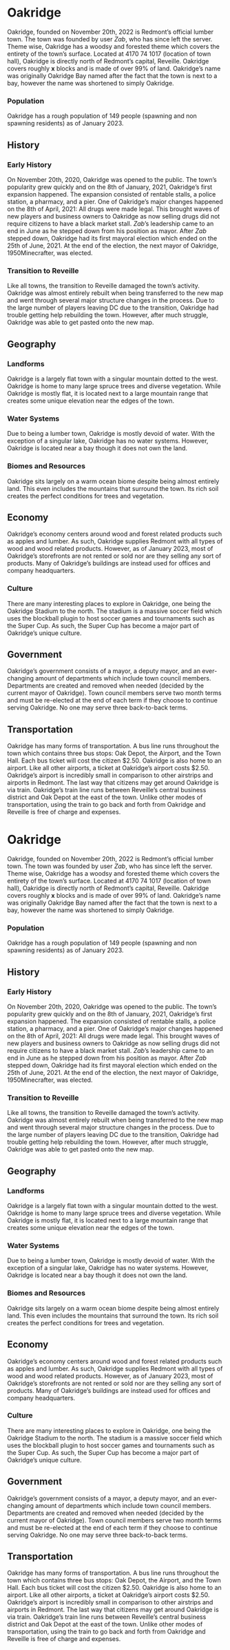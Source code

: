 <span id="oakridge"></span>
= Oakridge =

Oakridge, founded on November 20th, 2022 is Redmont’s official lumber town. The town was founded by user ''Zab'', who has since left the server. Theme wise, Oakridge has a woodsy and forested theme which covers the entirety of the town’s surface. Located at 4170 74 1017 (location of town hall), Oakridge is directly north of Redmont’s capital, Reveille. Oakridge covers roughly '''x''' blocks and is made of over 99% of land. Oakridge’s name was originally Oakridge Bay named after the fact that the town is next to a bay, however the name was shortened to simply Oakridge.

<span id="population"></span>
=== Population ===

Oakridge has a rough population of 149 people (spawning and non spawning residents) as of January 2023.

<span id="history"></span>
== History ==

<span id="early-history"></span>
=== Early History ===

On November 20th, 2020, Oakridge was opened to the public. The town’s popularity grew quickly and on the 8th of January, 2021, Oakridge’s first expansion happened. The expansion consisted of rentable stalls, a police station, a pharmacy, and a pier. One of Oakridge’s major changes happened on the 8th of April, 2021: All drugs were made legal. This brought waves of new players and business owners to Oakridge as now selling drugs did not require citizens to have a black market stall. ''Zab''’s leadership came to an end in June as he stepped down from his position as mayor. After ''Zab'' stepped down, Oakridge had its first mayoral election which ended on the 25th of June, 2021. At the end of the election, the next mayor of Oakridge, 1950Minecrafter, was elected.

<span id="transition-to-reveille"></span>
=== Transition to Reveille ===

Like all towns, the transition to Reveille damaged the town’s activity. Oakridge was almost entirely rebuilt when being transferred to the new map and went through several major structure changes in the process. Due to the large number of players leaving DC due to the transition, Oakridge had trouble getting help rebuilding the town. However, after much struggle, Oakridge was able to get pasted onto the new map.

<span id="geography"></span>
== Geography ==

<span id="landforms"></span>
=== Landforms ===

Oakridge is a largely flat town with a singular mountain dotted to the west. Oakridge is home to many large spruce trees and diverse vegetation. While Oakridge is mostly flat, it is located next to a large mountain range that creates some unique elevation near the edges of the town.

<span id="water-systems"></span>
=== Water Systems ===

Due to being a lumber town, Oakridge is mostly devoid of water. With the exception of a singular lake, Oakridge has no water systems. However, Oakridge is located near a bay though it does not own the land.

<span id="biomes-and-resources"></span>
=== Biomes and Resources ===

Oakridge sits largely on a warm ocean biome despite being almost entirely land. This even includes the mountains that surround the town. Its rich soil creates the perfect conditions for trees and vegetation.

<span id="economy"></span>
== Economy ==

Oakridge’s economy centers around wood and forest related products such as apples and lumber. As such, Oakridge supplies Redmont with all types of wood and wood related products. However, as of January 2023, most of Oakridge’s storefronts are not rented or sold nor are they selling any sort of products. Many of Oakridge’s buildings are instead used for offices and company headquarters.

<span id="culture"></span>
=== Culture ===

There are many interesting places to explore in Oakridge, one being the Oakridge Stadium to the north. The stadium is a massive soccer field which uses the blockball plugin to host soccer games and tournaments such as the Super Cup. As such, the Super Cup has become a major part of Oakridge’s unique culture.

<span id="government"></span>
== Government ==

Oakridge’s government consists of a mayor, a deputy mayor, and an ever-changing amount of departments which include town council members. Departments are created and removed when needed (decided by the current mayor of Oakridge). Town council members serve two month terms and must be re-elected at the end of each term if they choose to continue serving Oakridge. No one may serve three back-to-back terms.

<span id="transportation"></span>
== Transportation ==

Oakridge has many forms of transportation. A bus line runs throughout the town which contains three bus stops: Oak Depot, the Airport, and the Town Hall. Each bus ticket will cost the citizen $2.50. Oakridge is also home to an airport. Like all other airports, a ticket at Oakridge’s airport costs $2.50. Oakridge’s airport is incredibly small in comparison to other airstrips and airports in Redmont. The last way that citizens may get around Oakridge is via train. Oakridge’s train line runs between Reveille’s central business district and Oak Depot at the east of the town. Unlike other modes of transportation, using the train to go back and forth from Oakridge and Reveille is free of charge and expenses.

<span id="oakridge-1"></span>
= Oakridge =

Oakridge, founded on November 20th, 2022 is Redmont’s official lumber town. The town was founded by user ''Zab'', who has since left the server. Theme wise, Oakridge has a woodsy and forested theme which covers the entirety of the town’s surface. Located at 4170 74 1017 (location of town hall), Oakridge is directly north of Redmont’s capital, Reveille. Oakridge covers roughly '''x''' blocks and is made of over 99% of land. Oakridge’s name was originally Oakridge Bay named after the fact that the town is next to a bay, however the name was shortened to simply Oakridge.

<span id="population-1"></span>
=== Population ===

Oakridge has a rough population of 149 people (spawning and non spawning residents) as of January 2023.

<span id="history-1"></span>
== History ==

<span id="early-history-1"></span>
=== Early History ===

On November 20th, 2020, Oakridge was opened to the public. The town’s popularity grew quickly and on the 8th of January, 2021, Oakridge’s first expansion happened. The expansion consisted of rentable stalls, a police station, a pharmacy, and a pier. One of Oakridge’s major changes happened on the 8th of April, 2021: All drugs were made legal. This brought waves of new players and business owners to Oakridge as now selling drugs did not require citizens to have a black market stall. ''Zab''’s leadership came to an end in June as he stepped down from his position as mayor. After ''Zab'' stepped down, Oakridge had its first mayoral election which ended on the 25th of June, 2021. At the end of the election, the next mayor of Oakridge, 1950Minecrafter, was elected.

<span id="transition-to-reveille-1"></span>
=== Transition to Reveille ===

Like all towns, the transition to Reveille damaged the town’s activity. Oakridge was almost entirely rebuilt when being transferred to the new map and went through several major structure changes in the process. Due to the large number of players leaving DC due to the transition, Oakridge had trouble getting help rebuilding the town. However, after much struggle, Oakridge was able to get pasted onto the new map.

<span id="geography-1"></span>
== Geography ==

<span id="landforms-1"></span>
=== Landforms ===

Oakridge is a largely flat town with a singular mountain dotted to the west. Oakridge is home to many large spruce trees and diverse vegetation. While Oakridge is mostly flat, it is located next to a large mountain range that creates some unique elevation near the edges of the town.

<span id="water-systems-1"></span>
=== Water Systems ===

Due to being a lumber town, Oakridge is mostly devoid of water. With the exception of a singular lake, Oakridge has no water systems. However, Oakridge is located near a bay though it does not own the land.

<span id="biomes-and-resources-1"></span>
=== Biomes and Resources ===

Oakridge sits largely on a warm ocean biome despite being almost entirely land. This even includes the mountains that surround the town. Its rich soil creates the perfect conditions for trees and vegetation.

<span id="economy-1"></span>
== Economy ==

Oakridge’s economy centers around wood and forest related products such as apples and lumber. As such, Oakridge supplies Redmont with all types of wood and wood related products. However, as of January 2023, most of Oakridge’s storefronts are not rented or sold nor are they selling any sort of products. Many of Oakridge’s buildings are instead used for offices and company headquarters.

<span id="culture-1"></span>
=== Culture ===

There are many interesting places to explore in Oakridge, one being the Oakridge Stadium to the north. The stadium is a massive soccer field which uses the blockball plugin to host soccer games and tournaments such as the Super Cup. As such, the Super Cup has become a major part of Oakridge’s unique culture.

<span id="government-1"></span>
== Government ==

Oakridge’s government consists of a mayor, a deputy mayor, and an ever-changing amount of departments which include town council members. Departments are created and removed when needed (decided by the current mayor of Oakridge). Town council members serve two month terms and must be re-elected at the end of each term if they choose to continue serving Oakridge. No one may serve three back-to-back terms.

<span id="transportation-1"></span>
== Transportation ==

Oakridge has many forms of transportation. A bus line runs throughout the town which contains three bus stops: Oak Depot, the Airport, and the Town Hall. Each bus ticket will cost the citizen $2.50. Oakridge is also home to an airport. Like all other airports, a ticket at Oakridge’s airport costs $2.50. Oakridge’s airport is incredibly small in comparison to other airstrips and airports in Redmont. The last way that citizens may get around Oakridge is via train. Oakridge’s train line runs between Reveille’s central business district and Oak Depot at the east of the town. Unlike other modes of transportation, using the train to go back and forth from Oakridge and Reveille is free of charge and expenses.
